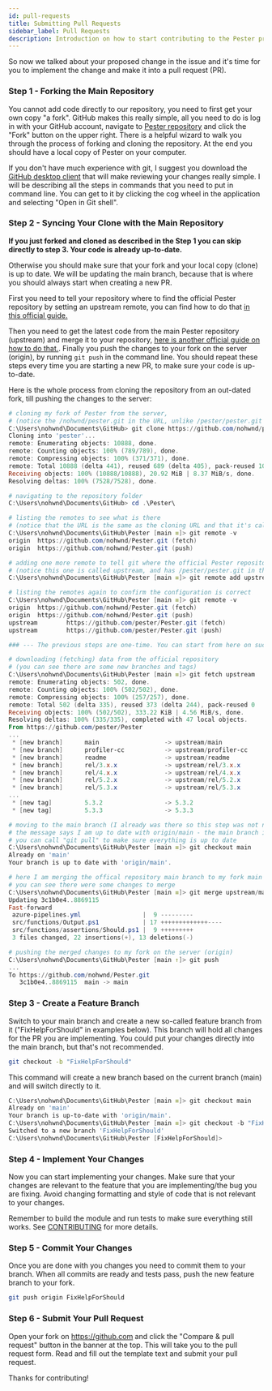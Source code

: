 ```yaml
---
id: pull-requests
title: Submitting Pull Requests
sidebar_label: Pull Requests
description: Introduction on how to start contributing to the Pester project either by filing a bug, feature requests, support or submitting a pull request
---
```


So now we talked about your proposed change in the issue and it's time for you to implement the change and make it into a pull request (PR).

### Step 1 - Forking the Main Repository

You cannot add code directly to our repository, you need to first get your own copy "a fork". GitHub makes this really simple, all you need to do is log in with your GitHub account, navigate to [Pester repository](https://github.com/pester/Pester) and click the "Fork" button on the upper right. There is a helpful wizard to walk you through the process of forking and cloning the repository. At the end you should have a local copy of Pester on your computer.

If you don't have much experience with git, I suggest you download the [GitHub desktop client](https://desktop.github.com/) that will make reviewing your changes really simple. I will be describing all the steps in commands that you need to put in command line. You can get to it by clicking the cog wheel in the application and selecting "Open in Git shell".

### Step 2 - Syncing Your Clone with the Main Repository

__If you just forked and cloned as described in the Step 1 you can skip directly to step 3. Your code is already up-to-date.__

Otherwise you should make sure that your fork and your local copy (clone) is up to date. We will be updating the main branch, because that is where you should always start when creating a new PR.

First you need to tell your repository where to find the official Pester repository by setting an upstream remote, you can find how to do that [in this official guide.](https://help.github.com/articles/configuring-a-remote-for-a-fork/)

Then you need to get the latest code from the main Pester repository (upstream) and merge it to your repository, [here is another official guide on how to do that.](https://help.github.com/articles/syncing-a-fork/). Finally you push the changes to your fork on the server (origin), by running `git push` in the command line. You should repeat these steps every time you are starting a new PR, to make sure your code is up-to-date.

Here is the whole process from cloning the repository from an out-dated fork, till pushing the changes to the server:

```powershell
# cloning my fork of Pester from the server,
# (notice the /nohwnd/pester.git in the URL, unlike /pester/pester.git of the official repository)
C:\Users\nohwnd\Documents\GitHub> git clone https://github.com/nohwnd/pester.git
Cloning into 'pester'...
remote: Enumerating objects: 10888, done.
remote: Counting objects: 100% (789/789), done.
remote: Compressing objects: 100% (371/371), done.
remote: Total 10888 (delta 441), reused 689 (delta 405), pack-reused 10099
Receiving objects: 100% (10888/10888), 20.92 MiB | 8.37 MiB/s, done.
Resolving deltas: 100% (7528/7528), done.

# navigating to the repository folder
C:\Users\nohwnd\Documents\GitHub> cd .\Pester\

# listing the remotes to see what is there
# (notice that the URL is the same as the cloning URL and that it's called origin)
C:\Users\nohwnd\Documents\GitHub\Pester [main ≡]> git remote -v
origin  https://github.com/nohwnd/Pester.git (fetch)
origin  https://github.com/nohwnd/Pester.git (push)

# adding one more remote to tell git where the official Pester repository is
# (notice this one is called upstream, and has /pester/pester.git in the URL, unlike the fork)
C:\Users\nohwnd\Documents\GitHub\Pester [main ≡]> git remote add upstream https://github.com/pester/Pester.git

# listing the remotes again to confirm the configuration is correct
C:\Users\nohwnd\Documents\GitHub\Pester [main ≡]> git remote -v
origin  https://github.com/nohwnd/Pester.git (fetch)
origin  https://github.com/nohwnd/Pester.git (push)
upstream        https://github.com/pester/Pester.git (fetch)
upstream        https://github.com/pester/Pester.git (push)

### --- The previous steps are one-time. You can start from here on successive updates. ---

# downloading (fetching) data from the official repository
# (you can see there are some new branches and tags)
C:\Users\nohwnd\Documents\GitHub\Pester [main ≡]> git fetch upstream
remote: Enumerating objects: 502, done.
remote: Counting objects: 100% (502/502), done.
remote: Compressing objects: 100% (257/257), done.
remote: Total 502 (delta 335), reused 373 (delta 244), pack-reused 0
Receiving objects: 100% (502/502), 333.22 KiB | 4.56 MiB/s, done.
Resolving deltas: 100% (335/335), completed with 47 local objects.
From https://github.com/pester/Pester
...
 * [new branch]      main                  -> upstream/main
 * [new branch]      profiler-cc           -> upstream/profiler-cc
 * [new branch]      readme                -> upstream/readme
 * [new branch]      rel/3.x.x             -> upstream/rel/3.x.x
 * [new branch]      rel/4.x.x             -> upstream/rel/4.x.x
 * [new branch]      rel/5.2.x             -> upstream/rel/5.2.x
 * [new branch]      rel/5.3.x             -> upstream/rel/5.3.x
...
 * [new tag]         5.3.2                 -> 5.3.2
 * [new tag]         5.3.3                 -> 5.3.3

# moving to the main branch (I already was there so this step was not necessary.)
# the message says I am up to date with origin/main - the main branch in my fork on the server.
# you can call "git pull" to make sure everything is up to date
C:\Users\nohwnd\Documents\GitHub\Pester [main ≡]> git checkout main
Already on 'main'
Your branch is up to date with 'origin/main'.

# here I am merging the offical repository main branch to my fork main branch
# you can see there were some changes to merge
C:\Users\nohwnd\Documents\GitHub\Pester [main ≡]> git merge upstream/main
Updating 3c1b0e4..8869115
Fast-forward
 azure-pipelines.yml                 |  9 ---------
 src/functions/Output.ps1            | 17 +++++++++++++----
 src/functions/assertions/Should.ps1 |  9 +++++++++
 3 files changed, 22 insertions(+), 13 deletions(-)

# pushing the merged changes to my fork on the server (origin)
C:\Users\nohwnd\Documents\GitHub\Pester [main ↑]> git push
...
To https://github.com/nohwnd/Pester.git
   3c1b0e4..8869115  main -> main
```

### Step 3 - Create a Feature Branch

Switch to your main branch and create a new so-called feature branch from it ("FixHelpForShould" in examples below). This branch will hold all changes for the PR you are implementing. You could put your changes directly into the main branch, but that's not recommended.

```bash
git checkout -b "FixHelpForShould"
```

This command will create a new branch based on the current branch (main) and will switch directly to it.

```powershell
C:\Users\nohwnd\Documents\GitHub\Pester [main ≡]> git checkout main
Already on 'main'
Your branch is up-to-date with 'origin/main'.
C:\Users\nohwnd\Documents\GitHub\Pester [main ≡]> git checkout -b "FixHelpForShould"
Switched to a new branch 'FixHelpForShould'
C:\Users\nohwnd\Documents\GitHub\Pester [FixHelpForShould]>
```

### Step 4 - Implement Your Changes

Now you can start implementing your changes. Make sure that your changes are relevant to the feature that you are implementing/the bug you are fixing.
Avoid changing formatting and style of code that is not relevant to your changes.

Remember to build the module and run tests to make sure everything still works. See [CONTRIBUTING](https://github.com/pester/Pester/blob/main/CONTRIBUTING.md) for more details.

### Step 5 - Commit Your Changes

Once you are done with you changes you need to commit them to your branch.
When all commits are ready and tests pass, push the new feature branch to your fork.

```bash
git push origin FixHelpForShould
```

### Step 6 - Submit Your Pull Request

Open your fork on https://github.com and click the "Compare & pull request" button in the banner at the top.
This will take you to the pull request form. Read and fill out the template text and submit your pull request.

Thanks for contributing!
